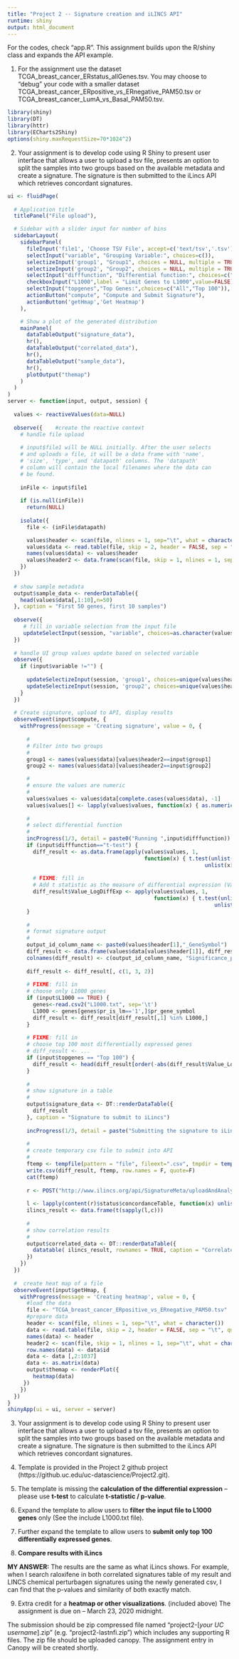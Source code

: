 ```yaml
---
title: "Project 2 -- Signature creation and iLINCS API"
runtime: shiny
output: html_document
---
```

For the codes, check "app.R".
This assignment builds upon the R/shiny class and expands the API example.

1. For the assignment use the dataset TCGA_breast_cancer_ERstatus_allGenes.tsv. You may choose to "debug" your code with a smaller dataset TCGA_breast_cancer_ERpositive_vs_ERnegative_PAM50.tsv or TCGA_breast_cancer_LumA_vs_Basal_PAM50.tsv. 
```r
library(shiny)
library(DT)
library(httr)
library(ECharts2Shiny)
options(shiny.maxRequestSize=70*1024^2)
```


2. Your assignment is to develop code using R Shiny to present user interface that allows a user to upload a tsv file, presents an option to split the samples into two groups based on the available metadata and create a signature. The signature is then submitted to the iLincs API which retrieves concordant signatures.
```r
ui <- fluidPage(
  
  # Application title
  titlePanel("File upload"),

  # Sidebar with a slider input for number of bins
  sidebarLayout(
    sidebarPanel(
      fileInput('file1', 'Choose TSV File', accept=c('text/tsv','.tsv')),   
      selectInput("variable", "Grouping Variable:", choices=c()),
      selectizeInput('group1', "Group1", choices = NULL, multiple = TRUE),   #you could select multiple values when using selectize
      selectizeInput('group2', "Group2", choices = NULL, multiple = TRUE),
      selectInput("difffunction", "Differential function:", choices=c("t-test")),
      checkboxInput("L1000",label = "Limit Genes to L1000",value=FALSE),
      selectInput("topgenes","Top Genes:",choices=c("All","Top 100")),
      actionButton("compute", "Compute and Submit Signature"),
      actionButton('getHmap','Get Heatmap')
    ),

    # Show a plot of the generated distribution
    mainPanel(
      dataTableOutput("signature_data"),
      hr(),
      dataTableOutput("correlated_data"),
      hr(),
      dataTableOutput("sample_data"),
      hr(),
      plotOutput("themap")
    )
  )
)
server <- function(input, output, session) {
  
  values <- reactiveValues(data=NULL)
  
  observe({    #create the reactive context
    # handle file upload 
    
    # input$file1 will be NULL initially. After the user selects
    # and uploads a file, it will be a data frame with 'name',
    # 'size', 'type', and 'datapath' columns. The 'datapath'
    # column will contain the local filenames where the data can
    # be found.
    
    inFile <- input$file1
    
    if (is.null(inFile))
      return(NULL)
    
    isolate({ 
      file <- (inFile$datapath)

      values$header <- scan(file, nlines = 1, sep="\t", what = character())
      values$data <- read.table(file, skip = 2, header = FALSE, sep = "\t", quote = "", check.names=FALSE)
      names(values$data) <- values$header 
      values$header2 <- data.frame(scan(file, skip = 1, nlines = 1, sep="\t", what = character()))
    })
  })
  
  # show sample metadata
  output$sample_data <- renderDataTable({
    head(values$data[,1:10],n=50)
  }, caption = "First 50 genes, first 10 samples")
  
  observe({
     # fill in variable selection from the input file
     updateSelectInput(session, "variable", choices=as.character(values$header2[1,]))
  })
  
  # handle UI group values update based on selected variable
  observe({
    if (input$variable !="") {
      
      updateSelectizeInput(session, 'group1', choices=unique(values$header2[-1,values$header2[1,]==input$variable]), server = TRUE)
      updateSelectizeInput(session, 'group2', choices=unique(values$header2[-1,values$header2[1,]==input$variable]), server = TRUE)
    }
  })
  
  # Create signature, upload to API, display results
  observeEvent(input$compute, {
    withProgress(message = 'Creating signature', value = 0, {
      
      #
      # Filter into two groups
      #
      group1 <- names(values$data)[values$header2==input$group1]
      group2 <- names(values$data)[values$header2==input$group2]

      #
      # ensure the values are numeric
      #
      values$values <- values$data[complete.cases(values$data), -1]
      values$values[] <- lapply(values$values, function(x) { as.numeric(as.character(x)) })
      
      #
      # select differential function
      #
      incProgress(1/3, detail = paste0("Running ",input$difffunction))
      if (input$difffunction=="t-test") {
        diff_result <- as.data.frame(apply(values$values, 1, 
                                           function(x) { t.test(unlist(x[group1], use.names = FALSE),
                                                              unlist(x[group2], use.names = FALSE))$p.value }))
        
        # FIXME: fill in
        # Add t statistic as the measure of differential expression (Value_LogDiffExp)
        diff_result$Value_LogDiffExp <- apply(values$values, 1, 
                                              function(x) { t.test(unlist(x[group1], use.names = FALSE),
                                                                 unlist(x[group2], use.names = FALSE))$statistic })
      }
      
      #
      # format signature output
      #
      output_id_column_name <- paste0(values$header[1],"_GeneSymbol")
      diff_result <- data.frame(values$data[values$header[1]], diff_result[,1:2])
      colnames(diff_result) <- c(output_id_column_name, "Significance_pvalue", "Value_LogDiffExp")
      
      diff_result <- diff_result[, c(1, 3, 2)]
                                              
      # FIXME: fill in
      # choose only L1000 genes
      if (input$L1000 == TRUE) {
        genes<-read.csv2("L1000.txt", sep='\t')
        L1000 <- genes[genes$pr_is_lm=='1',]$pr_gene_symbol
        diff_result <- diff_result[diff_result[,1] %in% L1000,]
      }
      
      # FIXME: fill in
      # choose top 100 most differentially expressed genes
      # diff_result <- ...
      if (input$topgenes == "Top 100") {
        diff_result <- head(diff_result[order(-abs(diff_result$Value_LogDiffExp)),],n=100)  #The most differentiated values are at the top
      }
      
      #
      # show signature in a table
      #
      output$signature_data <- DT::renderDataTable({
        diff_result
      }, caption = "Signature to submit to iLincs")
      
      incProgress(1/3, detail = paste("Submitting the signature to iLincs"))
      
      #
      # create temporary csv file to submit into API
      #
      ftemp <- tempfile(pattern = "file", fileext=".csv", tmpdir = tempdir())
      write.csv(diff_result, ftemp, row.names = F, quote=F)
      cat(ftemp)
      
      r <- POST("http://www.ilincs.org/api/SignatureMeta/uploadAndAnalyze?lib=LIB_5", body = list(file = upload_file(ftemp)))
      
      l <- lapply(content(r)$status$concordanceTable, function(x) unlist(x))
      ilincs_result <- data.frame(t(sapply(l,c)))
      
      #
      # show correlation results
      #
      output$correlated_data <- DT::renderDataTable({
        datatable( ilincs_result, rownames = TRUE, caption = "Correlated signatures")
      })
    })
  })
  
  #  create heat map of a file
  observeEvent(input$getHmap, {
    withProgress(message = 'Creating heatmap', value = 0, {
      #load the data
      file <- "TCGA_breast_cancer_ERpositive_vs_ERnegative_PAM50.tsv" 
      #prepare data
      header <- scan(file, nlines = 1, sep="\t", what = character())
      data <- read.table(file, skip = 2, header = FALSE, sep = "\t", quote = "", check.names=FALSE)
      names(data) <- header
      header2 <- scan(file, skip = 1, nlines = 1, sep="\t", what = character())
      row.names(data) <- data$id
      data <- data [,2:1037]
      data <- as.matrix(data)
      output$themap <- renderPlot({
        heatmap(data)
     })
    })
  })
}
shinyApp(ui = ui, server = server)
```

3. Your assignment is to develop code using R Shiny to present user interface that allows a user to upload a tsv file, presents an option to split the samples into two groups based on the available metadata and create a signature. The signature is then submitted to the iLincs API which retrieves concordant signatures.

4. Template is provided in the Project 2 github project (https://github.uc.edu/uc-datascience/Project2.git).

5. The template is missing the **calculation of the differential expression** -- please use **t-test** to calculate **t-statistic / p-value**.

6. Expand the template to allow users to **filter the input file to L1000 genes** only (See the include L1000.txt file).
7. Further expand the template to allow users to **submit only top 100 differentially expressed genes**.
8. **Compare results with iLincs**

**MY ANSWER:** The results are the same as what iLincs shows. For example, when I search raloxifene in both correlated signatures table of my result and LINCS chemical perturbagen signatures using the newly generated csv, I can find that the p-values and similarity of both exactly match. 

9. Extra credit for a **heatmap or other visualizations**.
(included above)
The assignment is due on -- March 23, 2020 midnight. 

The submission should be zip compressed file named "project2-[*your UC username*].zip" (e.g. "project2-lastnfi.zip") which includes any supporting R files. The zip file should be uploaded canopy. The assignment entry in Canopy will be created shortly.


